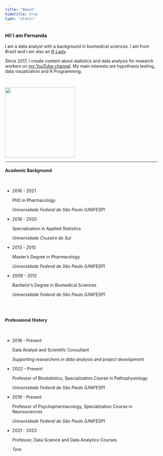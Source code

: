```yaml
---
title: "About"
hidetitle: true
type: "static"
---
```


<div class="sobre row">
  
<div class = "column1">

### Hi! I am Fernanda

I am a data analyst with a background in biomedical sciences. I am from Brazil and I am also an [R-Lady](https://rladies-sp.org/).  
  
Since 2017, I create content about statistics and data analysis for research workers on [my YouTube channel](https://youtube.com/c/FernandaPeres). My main interests are hypothesis testing, data visualization and R Programming.    
  
<br>
</div>

<div class="column2">
<img width="230" src="/static/sobre_files/author.jpg" alt="" loading="lazy">
<br>
</div>

<hr>

<div class = "column3">

#### Academic Background

<link rel="stylesheet" href="https://maxcdn.bootstrapcdn.com/font-awesome/4.5.0/css/font-awesome.min.css">

<br>

<ul>

<li>
<p>2016 - 2021</p>
<p>PhD in Pharmacology</p>
<p><i>Universidade Federal de São Paulo (UNIFESP)</i></p>
</li>

<li>
<p>2018 - 2020</p>
<p>Specialization in Applied Statistics</p>
<p><i>Universidade Cruzeiro do Sul</i></p>
</li>

<li>
<p>2013 - 2015</p>
<p>Master's Degree in Pharmacology</p>
<p><i>Universidade Federal de São Paulo (UNIFESP)</i></p>
</li>

<li>
<p>2009 - 2012</p>
<p>Bachelor’s Degree in Biomedical Sciences</p>
<p><i>Universidade Federal de São Paulo (UNIFESP)</i></p>
</li>

</ul>

<br><br>

<!---
<center>
<a href="http://lattes.cnpq.br/7696717599003359" class="button">Currículo Completo (Lattes)</a>
</center>
--->

</div>


<div class = "column4">

#### Professional History

<br>

<ul>

<li class = "g">
<p>2018 - Present</p>
<p>Data Analyst and Scientific Consultant</p>
<p><i>Supporting researchers in data analysis and project development</i></p>
</li>

<li class = "t">
<p>2022 - Present</p>
<p>Professor of Biostatistics, Specialization Course in Pathophysiology</p>
<p><i>Universidade Federal de São Paulo (UNIFESP)</i></p>
</li>

<li class = "t">
<p>2019 - Present</p>
<p>Professor of Psychopharmacology, Specialization Course in Neurosciences</p>
<p><i>Universidade Federal de São Paulo (UNIFESP)</i></p>
</li>

<li class = "t">
<p>2021 - 2023</p>
<p>Professor, Data Science and Data Analytics Courses</p>
<p><i>Tera</i></p>
</li>

<!--
<li class = "t">
<p>2016 - atual</p>
<p>Professora dos cursos técnico em Farmácia e graduação em Biomedicina</p>
<p><i>Faculdade Método de São Paulo (Famesp)</i></p>
</li>

<li class = "t">
<p>2020</p>
<p>Professora do curso de graduação em Biomedicina</p>
<p><i>Universidade Paulista (UNIP)</i></p>
</li>

<li class = "t">
<p>2019</p>
<p>Professora de Bioestatística do Programa de Pós Graduação do Departamento de Diagnóstico por Imagem</p>
<p><i>Universidade Federal de São Paulo (UNIFESP)</i></p>
</li>

<li class = "t">
<p>2011 - 2016</p>
<p>Professora e coordenadora da disciplina de Matemática</p>
<p><i>Cursinho Universitário Jeannine Aboulafia (CUJA)</i></p>
<p><i>Projeto de Extensão da Universidade Federal de São Paulo (UNIFESP)</i></p>
</li>
-->

</ul>
  
</div>

</div>

